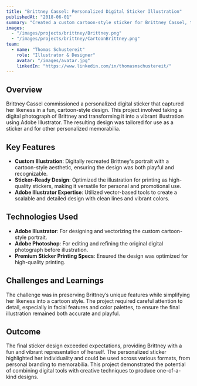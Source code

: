 ```yaml
---
title: "Brittney Cassel: Personalized Digital Sticker Illustration"
publishedAt: "2018-06-01"
summary: "Created a custom cartoon-style sticker for Brittney Cassel, turning her digital portrait into a fun and personalized design using Adobe Illustrator."
images:
  - "/images/projects/brittney/Brittney.png"
  - "/images/projects/brittney/CartoonBrittney.png"
team:
  - name: "Thomas Schustereit"
    role: "Illustrator & Designer"
    avatar: "/images/avatar.jpg"
    linkedIn: "https://www.linkedin.com/in/thomasmschustereit/"
---
```


## Overview

Brittney Cassel commissioned a personalized digital sticker that captured her likeness in a fun, cartoon-style design. This project involved taking a digital photograph of Brittney and transforming it into a vibrant illustration using Adobe Illustrator. The resulting design was tailored for use as a sticker and for other personalized memorabilia.

## Key Features

- **Custom Illustration**: Digitally recreated Brittney's portrait with a cartoon-style aesthetic, ensuring the design was both playful and recognizable.
- **Sticker-Ready Design**: Optimized the illustration for printing as high-quality stickers, making it versatile for personal and promotional use.
- **Adobe Illustrator Expertise**: Utilized vector-based tools to create a scalable and detailed design with clean lines and vibrant colors.

## Technologies Used

- **Adobe Illustrator**: For designing and vectorizing the custom cartoon-style portrait.
- **Adobe Photoshop**: For editing and refining the original digital photograph before illustration.
- **Premium Sticker Printing Specs**: Ensured the design was optimized for high-quality printing.

## Challenges and Learnings

The challenge was in preserving Brittney’s unique features while simplifying her likeness into a cartoon style. The project required careful attention to detail, especially in facial features and color palettes, to ensure the final illustration remained both accurate and playful.

## Outcome

The final sticker design exceeded expectations, providing Brittney with a fun and vibrant representation of herself. The personalized sticker highlighted her individuality and could be used across various formats, from personal branding to memorabilia. This project demonstrated the potential of combining digital tools with creative techniques to produce one-of-a-kind designs.

